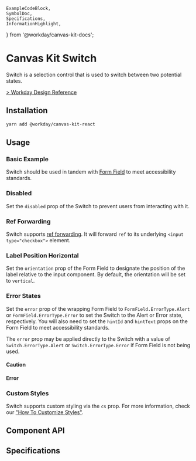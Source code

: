 	ExampleCodeBlock,
	SymbolDoc,
	Specifications,
	InformationHighlight,
} from '@workday/canvas-kit-docs';

<Meta of={SwitchStories} />

# Canvas Kit Switch

Switch is a selection control that is used to switch between two potential states.

[> Workday Design Reference](https://design.workday.com/components/inputs/switch)

## Installation

```sh
yarn add @workday/canvas-kit-react
```

## Usage

### Basic Example

Switch should be used in tandem with [Form Field](/components/inputs/form-field/) to meet
accessibility standards.

<ExampleCodeBlock code={Basic} />

### Disabled

Set the `disabled` prop of the Switch to prevent users from interacting with it.

<ExampleCodeBlock code={Disabled} />

### Ref Forwarding

Switch supports [ref forwarding](https://reactjs.org/docs/forwarding-refs.html). It will forward
`ref` to its underlying `<input type="checkbox">` element.

<ExampleCodeBlock code={RefForwarding} />

### Label Position Horizontal

Set the `orientation` prop of the Form Field to designate the position of the label relative to the
input component. By default, the orientation will be set to `vertical`.

<ExampleCodeBlock code={LabelPosition} />

### Error States

Set the `error` prop of the wrapping Form Field to `FormField.ErrorType.Alert` or
`FormField.ErrorType.Error` to set the Switch to the Alert or Error state, respectively. You will
also need to set the `hintId` and `hintText` props on the Form Field to meet accessibility
standards.

The `error` prop may be applied directly to the Switch with a value of `Switch.ErrorType.Alert` or
`Switch.ErrorType.Error` if Form Field is not being used.

#### Caution

<ExampleCodeBlock code={Caution} />

#### Error

<ExampleCodeBlock code={Error} />

### Custom Styles

Switch supports custom styling via the `cs` prop. For more information, check our
["How To Customize Styles"](https://workday.github.io/canvas-kit/?path=/docs/styling-how-to-customize-styles--docs).

## Component API

<SymbolDoc name="Switch" fileName="/react/" />

## Specifications

<Specifications file="Switch.spec.ts" name="Switch" />
